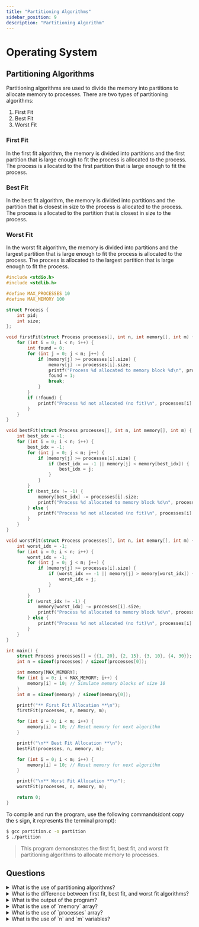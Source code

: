 ```yaml
---
title: "Partitioning Algorithms"
sidebar_position: 9
description: "Partitioning Algorithm"
---
```



# <Heading name="banner" description="Partitioning Algorithm">Operating System</Heading>

## Partitioning Algorithms

Partitioning algorithms are used to divide the memory into partitions to allocate memory to processes. There are two types of partitioning algorithms:

1. First Fit
2. Best Fit
3. Worst Fit

### First Fit

In the first fit algorithm, the memory is divided into partitions and the first partition that is large enough to fit the process is allocated to the process. The process is allocated to the first partition that is large enough to fit the process.

### Best Fit

In the best fit algorithm, the memory is divided into partitions and the partition that is closest in size to the process is allocated to the process. The process is allocated to the partition that is closest in size to the process.

### Worst Fit

In the worst fit algorithm, the memory is divided into partitions and the largest partition that is large enough to fit the process is allocated to the process. The process is allocated to the largest partition that is large enough to fit the process.

```c
#include <stdio.h>
#include <stdlib.h>

#define MAX_PROCESSES 10
#define MAX_MEMORY 100

struct Process {
    int pid;
    int size;
};

void firstFit(struct Process processes[], int n, int memory[], int m) {
    for (int i = 0; i < n; i++) {
        int found = 0;
        for (int j = 0; j < m; j++) {
            if (memory[j] >= processes[i].size) {
                memory[j] -= processes[i].size;
                printf("Process %d allocated to memory block %d\n", processes[i].pid, j);
                found = 1;
                break;
            }
        }
        if (!found) {
            printf("Process %d not allocated (no fit)\n", processes[i].pid);
        }
    }
}

void bestFit(struct Process processes[], int n, int memory[], int m) {
    int best_idx = -1;
    for (int i = 0; i < n; i++) {
        best_idx = -1;
        for (int j = 0; j < m; j++) {
            if (memory[j] >= processes[i].size) {
                if (best_idx == -1 || memory[j] < memory[best_idx]) {
                    best_idx = j;
                }
            }
        }
        if (best_idx != -1) {
            memory[best_idx] -= processes[i].size;
            printf("Process %d allocated to memory block %d\n", processes[i].pid, best_idx);
        } else {
            printf("Process %d not allocated (no fit)\n", processes[i].pid);
        }
    }
}

void worstFit(struct Process processes[], int n, int memory[], int m) {
    int worst_idx = -1;
    for (int i = 0; i < n; i++) {
        worst_idx = -1;
        for (int j = 0; j < m; j++) {
            if (memory[j] >= processes[i].size) {
                if (worst_idx == -1 || memory[j] > memory[worst_idx]) {
                    worst_idx = j;
                }
            }
        }
        if (worst_idx != -1) {
            memory[worst_idx] -= processes[i].size;
            printf("Process %d allocated to memory block %d\n", processes[i].pid, worst_idx);
        } else {
            printf("Process %d not allocated (no fit)\n", processes[i].pid);
        }
    }
}

int main() {
    struct Process processes[] = {{1, 20}, {2, 15}, {3, 10}, {4, 30}};
    int n = sizeof(processes) / sizeof(processes[0]);

    int memory[MAX_MEMORY];
    for (int i = 0; i < MAX_MEMORY; i++) {
        memory[i] = 10; // Simulate memory blocks of size 10
    }
    int m = sizeof(memory) / sizeof(memory[0]);

    printf("** First Fit Allocation **\n");
    firstFit(processes, n, memory, m);

    for (int i = 0; i < m; i++) {
        memory[i] = 10; // Reset memory for next algorithm
    }

    printf("\n** Best Fit Allocation **\n");
    bestFit(processes, n, memory, m);

    for (int i = 0; i < m; i++) {
        memory[i] = 10; // Reset memory for next algorithm
    }

    printf("\n** Worst Fit Allocation **\n");
    worstFit(processes, n, memory, m);

    return 0;
}

```

To compile and run the program, use the following commands(dont copy the `$` sign, it represents the terminal prompt):

```bash
$ gcc partition.c -o partition
$ ./partition
```

> This program demonstrates the first fit, best fit, and worst fit partitioning algorithms to allocate memory to processes.

## Questions

<details>
  <summary>What is the use of partitioning algorithms?</summary>
  <div>
    Partitioning algorithms are used to divide the memory into partitions to
    allocate memory to processes.
  </div>
</details>

<details>
  <summary>
    What is the difference between first fit, best fit, and worst fit
    algorithms?
  </summary>
  <div>
    - First Fit: The first partition that is large enough to fit the process is
    allocated to the process. - Best Fit: The partition that is closest in size
    to the process is allocated to the process. - Worst Fit: The largest
    partition that is large enough to fit the process is allocated to the
    process.
  </div>
</details>

<details>
  <summary>What is the output of the program?</summary>
  <div>
    The program will allocate memory to processes using first fit, best fit, and
    worst fit algorithms.
  </div>
</details>

<details>
  <summary>What is the use of `memory` array?</summary>
  <div>The `memory` array is used to simulate memory blocks of size 10.</div>
</details>

<details>
  <summary>What is the use of `processes` array?</summary>
  <div>
    The `processes` array contains the processes to be allocated memory.
  </div>
</details>

<details>
  <summary>What is the use of `n` and `m` variables?</summary>
  <div>
    `n` is the number of processes and `m` is the number of memory blocks.
  </div>
</details>
